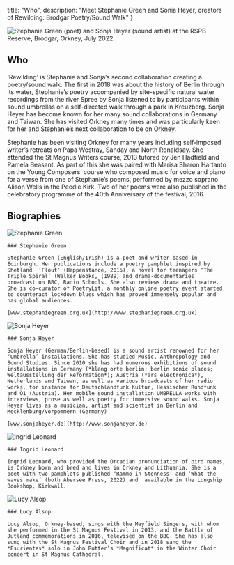 

  title: "Who",
  description: "Meet Stephanie Green and Sonia Heyer, creators of Rewilding: Brodgar Poetry/Sound Walk"
}

<section>

<Image
  priority
  src={imgSS} sizes="100vw" placeholder="blur"
  alt="Stephanie Green (poet) and Sonja Heyer (sound artist) at the RSPB Reserve, Brodgar, Orkney, July 2022."
/>

# Who

‘Rewilding’ is Stephanie and Sonja’s second collaboration creating a poetry/sound walk. The first in 2018 was about the history of Berlin through its water, Stephanie’s poetry accompanied by site-specific natural water recordings from the river Spree by Sonja listened to by participants within sound umbrellas on a self-directed walk through a park in Kreuzberg. Sonja Heyer has become known for her many sound collaborations in Germany and Taiwan. She has visited Orkney many times and was particularly keen for her and Stephanie’s next collaboration to be on Orkney. 

Stephanie has been visiting Orkney for many years including self-imposed writer’s retreats on Papa Westray, Sanday and North Ronaldsay. She attended the St Magnus Writers course, 2013 tutored by Jen Hadfield and Pamela Beasant. As part of this she was paired with Marisa Sharon Hartanto on the Young Composers’ course who composed music for voice and piano for a verse from one of Stephanie’s  poems, performed by mezzo soprano Alison Wells in the Peedie Kirk. Two of her poems were also published in the celebratory programme of the 40th Anniversary of the festival, 2016.

## Biographies



<div className="bio">

  <div><Image src={imgSteph} alt="Stephanie Green" sizes="(min-width: 25rem) 12em, 100vw" placeholder="blur" /></div>

  <div>

    ### Stephanie Green

    Stephanie Green (English/Irish) is a poet and writer based in Edinburgh. Her publications include a poetry pamphlet inspired by Shetland  ‘Flout’ (Happenstance, 2015), a novel for teenagers ‘The Triple Spiral’ (Walker Books, (1989) and drama-documentaries  broadcast on BBC, Radio Schools. She also reviews drama and theatre.  She is co-curator of PoetryLit, a monthly online poetry event started to counteract lockdown blues which has proved immensely popular and has global audiences.

    [www.stephaniegreen.org.uk](http://www.stephaniegreen.org.uk)

  </div>

</div>

<div className="bio">

  <div><Image src={imgSonja} alt="Sonja Heyer" sizes="(min-width: 25rem) 12em, 100vw" placeholder="blur" /></div>

  <div>

    ### Sonja Heyer

    Sonja Heyer (German/Berlin-based) is a sound artist renowned for her ‘Umbrella’ installations. She has studied Music, Anthropology and Sound Studies. Since 2010 she has had numerous exhibitions of sound installations in Germany (*klang orte berlin: berlin sonic places; Weltausstellung der Reformation*); Austria (*ars electronica*), Netherlands and Taiwan, as well as various broadcasts of her radio works, for instance for Deutschlandfunk Kultur, Hessischer Rundfunk and Ö1 (Austria). Her mobile sound installation UMBRELLA works with interviews, prose as well as poetry for immersive sound walks. Sonja Heyer lives as a musician, artist and scientist in Berlin and Mecklenburg/Vorpommern (Germany) 

    [www.sonjaheyer.de](http://www.sonjaheyer.de)

  </div>

</div>

<div className="bio">

  <div><Image src={imgIngrid} alt="Ingrid Leonard" sizes="(min-width: 25rem) 12em, 100vw" placeholder="blur" /></div>

  <div>

    ### Ingrid Leonard

    Ingrid Leonard, who provided the Orcadian pronunciation of bird names, is Orkney born and bred and lives in Orkney and Lithuania. She is a poet with two pamphlets published ‘Rammo in Stenness’ and ‘What the waves make’ (both Abersee Press, 2022) and  available in the Longship Bookshop, Kirkwall.

  </div>

</div>

<div className="bio">

  <div><Image src={imgLucy} alt="Lucy Alsop" sizes="(min-width: 25rem) 12em, 100vw" placeholder="blur" /></div>

  <div>

    ### Lucy Alsop

    Lucy Alsop, Orkney-based, sings with the Mayfield Singers, with whom she performed in the St Magnus Festival in 2013, and the Battle of Jutland commemorations in 2016, televised on the BBC. She has also sung with the St Magnus Festival Choir and in 2018 sang the *Esurientes* solo in John Rutter’s *Magnificat* in the Winter Choir concert in St Magnus Cathedral.

  </div>

</div>

</section>

